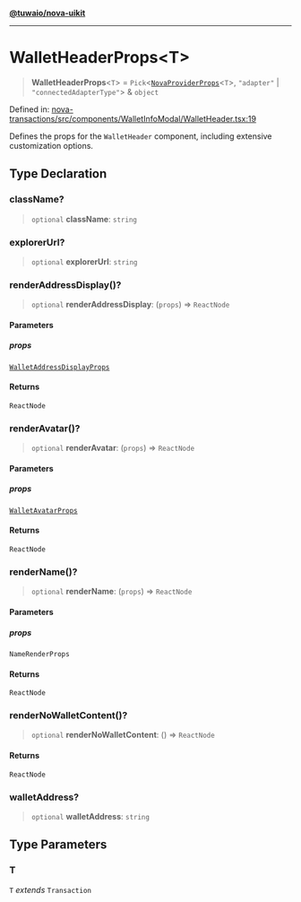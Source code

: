[**@tuwaio/nova-uikit**](../../../README.md)

***

# WalletHeaderProps\<T\>

> **WalletHeaderProps**\<`T`\> = `Pick`\<[`NovaProviderProps`](../providers/type-aliases/NovaProviderProps.md)\<`T`\>, `"adapter"` \| `"connectedAdapterType"`\> & `object`

Defined in: [nova-transactions/src/components/WalletInfoModal/WalletHeader.tsx:19](https://github.com/TuwaIO/nova-uikit/blob/7eb7d9cb80759e610ea3db91bfaf38d4f27731f5/packages/nova-transactions/src/components/WalletInfoModal/WalletHeader.tsx#L19)

Defines the props for the `WalletHeader` component, including extensive customization options.

## Type Declaration

### className?

> `optional` **className**: `string`

### explorerUrl?

> `optional` **explorerUrl**: `string`

### renderAddressDisplay()?

> `optional` **renderAddressDisplay**: (`props`) => `ReactNode`

#### Parameters

##### props

[`WalletAddressDisplayProps`](WalletAddressDisplayProps.md)

#### Returns

`ReactNode`

### renderAvatar()?

> `optional` **renderAvatar**: (`props`) => `ReactNode`

#### Parameters

##### props

[`WalletAvatarProps`](WalletAvatarProps.md)

#### Returns

`ReactNode`

### renderName()?

> `optional` **renderName**: (`props`) => `ReactNode`

#### Parameters

##### props

`NameRenderProps`

#### Returns

`ReactNode`

### renderNoWalletContent()?

> `optional` **renderNoWalletContent**: () => `ReactNode`

#### Returns

`ReactNode`

### walletAddress?

> `optional` **walletAddress**: `string`

## Type Parameters

### T

`T` *extends* `Transaction`
